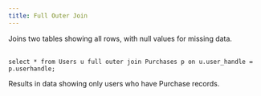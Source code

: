 ```yaml
---
title: Full Outer Join
---
```



Joins two tables showing all rows, with null values for missing data.
<br/><br/>

<CodeWithExample>

<div/>

```qsl
select * from Users u full outer join Purchases p on u.user_handle = p.userhandle;
```

</CodeWithExample>

Results in data showing only users who have Purchase records.